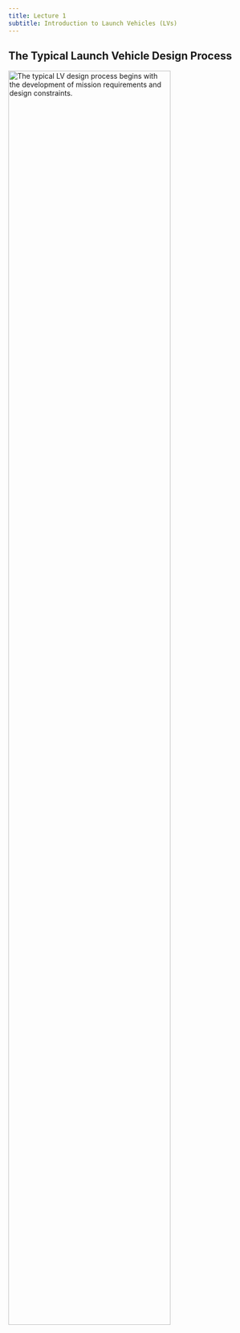 ```yaml
---
title: Lecture 1
subtitle: Introduction to Launch Vehicles (LVs)
---
```


<!--
```python
#| echo: false
#| warning: false
# TODO: Update following section
import matplotlib.pyplot as plt
import cycler

colors = ["#91CCCC", "#FF8FA9", "#CC91BC", "#3F9999", "#A5FFB8"]
plt.rcParams["axes.prop_cycle"] = cycler.cycler(color=colors)


def set_square_figures():
    plt.rcParams["figure.figsize"] = (2.0, 2.0)


def set_rectangular_figures():
    plt.rcParams["figure.figsize"] = (5.0, 2.0)


set_rectangular_figures()
plt.rcParams["figure.dpi"] = 350
plt.rcParams["savefig.bbox"] = "tight"
plt.rcParams["font.family"] = "serif"

plt.rcParams["axes.spines.right"] = False
plt.rcParams["axes.spines.top"] = False


def square_fig():
    return plt.figure(figsize=(2, 2), dpi=350).gca()


from IPython.display import HTML
```
# The Typical Launch Vehicle Design Process {data-visibility="uncounted"}
-->

## The Typical Launch Vehicle Design Process

<!--
## Space launch system

![The major elements of a launch vehicle design process.](figs/fig1.9.png)

## Spacecraft system

![The design and operation of many spacecraft systems, shown in blue shading, depend heavily on the launch vehicle.](figs/fig1.10.png)
## Typical Launch Vehicle Design Process
-->

<!--The typical LV design process begins with the development of mission requirements and design constraints.
![Launch vehicle design process.](figs/fig1.11.png)
-->

<img src="figs/fig1.11.png" alt="The typical LV design process begins with the development of mission requirements and design constraints." width="80%" />
